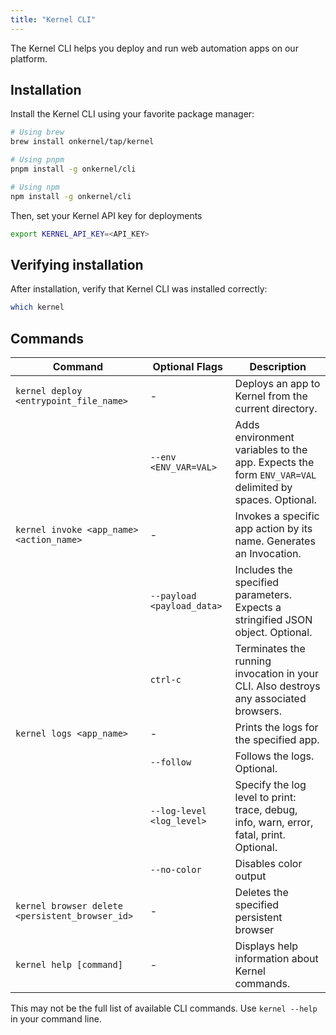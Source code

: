 ```yaml
---
title: "Kernel CLI"
---
```


The Kernel CLI helps you deploy and run web automation apps on our platform.

## Installation

Install the Kernel CLI using your favorite package manager:

```bash
# Using brew
brew install onkernel/tap/kernel

# Using pnpm
pnpm install -g onkernel/cli

# Using npm
npm install -g onkernel/cli
```

Then, set your Kernel API key for deployments
```bash
export KERNEL_API_KEY=<API_KEY>
```

## Verifying installation
After installation, verify that Kernel CLI was installed correctly:

```bash
which kernel
```

## Commands

| Command | Optional Flags | Description |
|---------|-------------| -------------|
| `kernel deploy <entrypoint_file_name>` | - | Deploys an app to Kernel from the current directory. |
| | `--env <ENV_VAR=VAL>` | Adds environment variables to the app. Expects the form `ENV_VAR=VAL` delimited by spaces. Optional. |
| `kernel invoke <app_name> <action_name>` | - | Invokes a specific app action by its name. Generates an Invocation. |
| | `--payload <payload_data>` | Includes the specified parameters. Expects a stringified JSON object. Optional. |
| | `ctrl-c` | Terminates the running invocation in your CLI. Also destroys any associated browsers. |
| `kernel logs <app_name>` | - | Prints the logs for the specified app. |
| | `--follow` | Follows the logs. Optional. |
| | `--log-level <log_level>` | Specify the log level to print: trace, debug, info, warn, error, fatal, print. Optional. |
| | `--no-color` | Disables color output|
| `kernel browser delete <persistent_browser_id>` | - | Deletes the specified persistent browser |
| `kernel help [command]` | - | Displays help information about Kernel commands. |

This may not be the full list of available CLI commands. Use `kernel --help` in your command line.